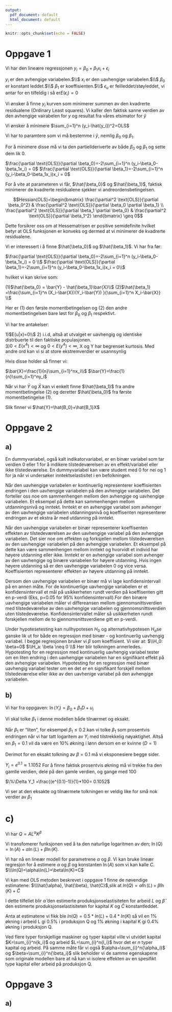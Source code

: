 ```yaml
---
output:
  pdf_document: default
  html_document: default
---
```


```r
knitr::opts_chunk$set(echo = FALSE)
```

# Oppgave 1


Vi har den lineære regressjonen $y_i=\beta_0+\beta_1x_i+\epsilon_i$

$y_i$ er den avhengige variabelen.$\\$
$x_i$ er den uavhengige variabelen.$\\$
$\beta_0$ er konstant leddet.$\\$
$\beta_1$ er koeffisienten.$\\$
$\epsilon_u$ er feilleddet/støyleddet, vi antar for en tilfeldig i så er$E(\epsilon_i)=0$


Vi ønsker å finne $y_i$ kurven som minimerer summen av den kvadrerte residualene (Ordinary Least squares).
Vi kaller den faktisk sanne verdien av den avhengige vairabelen for $y$ og resultat fra våres etsimator for $\hat{y}$

Vi ønsker å minimere $\sum_{i=1}^n (y_i-\hat{y_i})^2=OLS$

Vi har to paramtere som vi må bestemme i $\hat{y}$, nemlig $\beta_0$ og $\beta_1$.

For å minimere disse må vi ta den partiellderiverte av både $\beta_0$ og $\beta_1$ og sette dem lik 0.

$\frac{\partial \text{OLS}}{\partial \beta_0}=-2\sum_{i=1}^n (y_i-\beta_0-\beta_1x_i) = 0$
$\frac{\partial \text{OLS}}{\partial \beta_1}=-2\sum_{i=1}^n (y_i-\beta_0-\beta_1x_i)x_i = 0$

For å vite at parameteren vi får, $\hat{\beta_0}$ og $\hat{\beta_1}$, faktisk minimerer de kvadrerte residualene sjekker vi andreordensbetingelsen.

$$Hessian(OLS)=\begin{bmatrix}
\frac{\partial^2 \text{OLS}}{\partial \beta_0^2} & \frac{\partial^2 \text{OLS}}{\partial \beta_0 \partial \beta_1} \\
\frac{\partial^2 \text{OLS}}{\partial \beta_1 \partial \beta_0} & \frac{\partial^2 \text{OLS}}{\partial \beta_1^2}
\end{bmatrix} \geq 0$$

Dette forsikrer oss om at Hessematrisen er positive semidefinite hvilket betyr at OLS funksjonen er konveks og dermed at vi minimerer de kvadrerte residualene.

Vi er interessert i å finne $\hat{\beta_0}$ og $\hat{\beta_1}$. Vi har fra før:

$\frac{\partial \text{OLS}}{\partial \beta_0}=-2\sum_{i=1}^n (y_i-\beta_0-\beta_1x_i) = 0 \\$
$\frac{\partial \text{OLS}}{\partial \beta_1}=-2\sum_{i=1}^n (y_i-\beta_0-\beta_1x_i)x_i = 0\\$

hvilket vi kan skrive som:

\(1)$\hat{\beta_0} = \bar{Y} - \hat{\beta_1}\bar{X}\\$
(2)$\hat{\beta_1} =\frac{\sum_{i=1}^n (X_i-\bar{X})(Y_i-\bar{Y}) }{\sum_{i=1}^n X_i-\bar{X}}  \\$

Her er (1) den første momentbetingelsen og (2) den andre momentbetingelsen bare løst for $\beta_0$ og $\beta_1$ respektivt.

Vi har tre antakelser:

1)$E(u|x)=0\\$
2) i.i.d, altså at utvalget er uavhengig og identiske distrbuerte til den faktiske populasjonen.\
3)$0<E(x^4)<\infty$ og $0<E(y^4)<\infty$, X og Y har begrenset kurtosis. Med andre ord kan vi si at store ekstremverdier er usannsynlig\

Hvis disse holder så finner vi:

$\bar{X}=\frac{1}{n}\sum_{i=1}^nx_i\\$
$\bar{Y}=\frac{1}{n}\sum_{i=1}^ny_i$


Når vi har $\bar{Y}$ og $\bar{X}$ kan vi enkelt finne $\hat{\beta_1}$ fra andre momentbetingelse (2) og deretter $\hat{\beta_0}$ fra første momentbetingelse (1).

Slik finner vi $\hat{Y}=\hat{B_0}+\hat{B_1}X$


# Oppgave 2
## a)

En dummyvariabel, også kalt indikatorvariabel, er en binær variabel som tar verdien 0 eller 1 for å indikere tilstedeværelsen av en effekt/variabel eller ikke tilstedeværelse. En dummyvariabel kan være student med 0 for nei og 1 for ja når vi undersøker inntektselastisitet i en befolkningen. 

Når den uavhengige variabelen er kontinuerlig representerer koeffisienten endringen i den uavhengige variabelen på den avhengige variabelen. Det forteller oss noe om sammenhengen mellom den avhengige og uavhengige variabelen. Et eksempel på dette kan sammenhengen mellom utdanningsnivå og inntekt. Inntekt er en avhengige variabel som avhenger av den uavhengige variabelen utdanningsnivå og koeffisenten representerer endringen av et ekstra år med utdanning på inntekt.

Når den uavhengige variabelen er binær representerer koeffisenten effekten av tilstedeværelsen av den uavhengige variabel på den avhengige variabelen. Det sier noe om effekten og forksjellen mellom tilstedeværelsen av den uavhengige variabelen på den avhengige variabelen. Et eksempel på dette kan være sammenhengen mellom inntekt og hvorvidt et individ har høyere utdanning eller ikke. Inntekt er en avhengige variabel som avhenger av den uavhengige og binære variabelen for høyere utdanning. Hvis ingen høyere utdanning så er den uavhengige variabelen 0 og vice versa. Koeffisienten representerer effekten av høyere utdanning på inntekt.

Dersom den uavhengige variabelen er binær må vi lage konfidensintervall på en annen måte. For de kontinuerlige uavhengige variabelen er et konfidensintervall et mål på usikkerheten rundt verdien på koeffisenten gitt en p-verdi (Eks, p=0.05 for 95% konfidensintervall).For den binære uavhengige variabelen måler vi differeansen mellom gjennomsnittsverdien med tilstedeværelse av den uavhengige variabelen og gjennomsnittsverdien uten tilstedeværelse. Konfidensintervallet måler så usikkerheten rundt forskjellen mellom de to gjennomsnittsverdiene gitt en p-verdi.

Under hypotesetesting kan nullhypotesen $H_0$ og alternativhypotesen $H_a$se ganske lik ut for både en regressjon med binær - og kontinuerlig uavhengig variabel. I begge regresjonen bruker vi $\beta$ som koeffisient.
Vi sier at:
$\\H_0: \beta=0$
$\\H_a: \beta \neq 0 \\$
Her blir tolkningen annerledes. Hypotesting for en regressjon med kontinuerlig uavhengig variabel tester om en liten endring i den uavhengige variabelen har en signifikant effekt på den avhengige variabelen. Hypotesting for en regressjon med binær uavhengig variabel tester om en det er en signifikant forskjell mellom tilstedeværelse eller ikke av den uavhenige variabel på den avhengige variabelen.


## b)

Vi har fra oppgaven:
$\ln(Y_i)=\beta_0+\beta_1D+u_i$

Vi skal tolke $\beta_1$ i denne modellen både tilnærmet og eksakt.

Når $\beta_1$ er "liten", for eksempel $\beta_1 \leq 0.2$ kan vi tolke $\beta_1$ som prosentvis endringen når vi har tatt logaritem av $Y_i$ med tilstrekkelig nøyaktighet. Altså en $\beta_1 = 0.1$ vil da være en 10% økning i lønn dersom en er kvinne ($D=1$)

Derimot for en eksakt tolkning av $\beta = 0.1$ må vi eksponesiere begge sider.

$Y_i = e^{0.1} \approx1.1052$
For å finne faktisk prosentvis økning må vi trekke fra den gamlle verdien, dele på den gamle verdien, og gange med 100

$\%\Delta Y_1 =\frac{(e^{0.1}-1)}{1}*100= 0.1052$

Vi ser at den eksakte og tilnærmete tolkningen er veldig like for små nok verdier av $\beta_1$


# c)

Vi har $Q=AL^\alpha K^\beta$

Vi transfomerer funksjonen ved å ta den naturlige logaritmen av den; $\ln(Q)=\ln(A)+\alpha\ln(L)+\beta\ln(K)$.

Vi har nå en lineær modell for parametrene $\alpha$ og $\beta$. Vi kan bruke lineær regresjon for å estimere $\alpha$ og $\beta$ og konstanten $\ln(A)$ som vi kan kalle $C$.
$\\\ln(Q)=\alpha\ln(L)+\beta\ln(K)+C$

Vi kan med OLS metoden beskrevet i oppgave 1 finne de nøvendige estimatene:
$\\\hat{\alpha}, \hat{\beta}, \hat{C}$,slik at $ln(Q)=\hat{\alpha}\ln(L)+\hat{\beta}\ln(K)+\hat{C}$


I dette tilfellet blir $\hat{\alpha}$ den estimerte produksjonselastisiteten for arbeid $L$ og $\hat{\beta}$ den estimerte produksjonselastisiteten for kapital $K$ og $\hat{C}$ konstantleddet. 

Anta at estimatene vi fikk ble $ln(Q)=0.5*ln(L)+0.4*ln(K)$ så vil en 1% økning i arbeid L gi 0.5% i produksjon Q og 1% økning i kapital K gi 0.4% økning i produksjon Q.

Ved flere typer forskjellige maskiner og typer kapital ville vi utvidet kapital $K=\sum_{i}^n{k_i}$ og arbeid $L=\sum_{i}^n{l_i}$ hvor det er $n$ typer kapital og arbeid. På samme måte får vi også $\alpha=\sum_{i}^n{\alpha_i}$ og $\beta=\sum_{i}^n{\beta_i}$ slik beholder vi de samme egenskapene som originale modellen bare at nå kan vi isolere effekten av en spesifikt type kapital eller arbeid på produksjon Q. 


# Oppgave 3
## a)






```r

```

